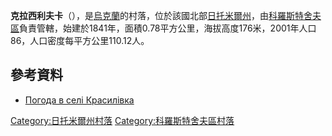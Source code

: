 {{coord|50|20|13|N|29|19|39|E|scale:30000|display=title}}

'''克拉西利夫卡'''（{{lang-uk|Красилівка}}），是[[烏克蘭|烏克蘭]]的村落，位於該國北部[[日托米爾州|日托米爾州]]，由[[科羅斯特舍夫區|科羅斯特舍夫區]]負責管轄，始建於1841年，面積0.78平方公里，海拔高度176米，2001年人口86，人口密度每平方公里110.12人。

==參考資料== 
* [http://weather.in.ua/ua/zhitomirskaja/11940 Погода в селі Красилівка] {{Wayback|url=http://weather.in.ua/ua/zhitomirskaja/11940 |date=20111219144839 }}

{{DEFAULTSORT:Красилівка}}
[[Category:日托米爾州村落|Category:日托米爾州村落]]
[[Category:科羅斯特舍夫區村落|Category:科羅斯特舍夫區村落]]


{{Zhytomyr-geo-stub}}